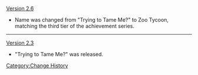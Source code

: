 [[Version 2.6]]
* Name was changed from "Trying to Tame Me?" to Zoo Tycoon, matching the third tier of the achievement series.
----
[[Version 2.3]]
* "Trying to Tame Me?" was released.
<noinclude>[[Category:Change History]]</noinclude>